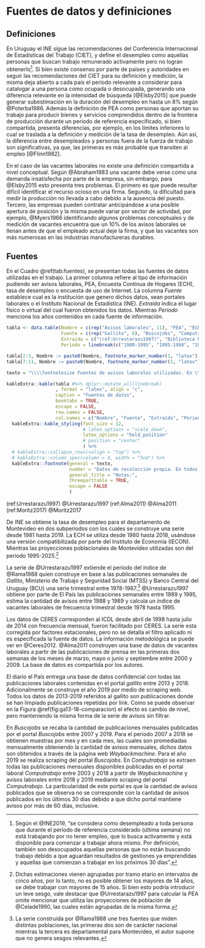 # Fuentes de datos y definiciones {#cap:Datos}

## Definiciones

<!-- % 2. Desempleo -->
En Uruguay el INE sigue las recomendaciones del Conferencia Internacional de Estadísticas del Trabajo (CIET), y define el desempleo como aquellas personas que buscan trabajo remunerado activamente pero no logran obtenerlo[^ine]. Si bien existe consenso por parte de países y autoridades en seguir las recomendaciones del CIET para su definición y medición, la misma deja abierto a cada país el período relevante a considerar para catalogar a una persona como ocupada o desocupada, generando una diferencia relevante en la intensidad de búsqueda [@Elsby2015] que puede generar subestimación en la duración del desempleo en hasta un 8% según @Poterba1986. Además la definición de PEA como personas que aportan su trabajo para producir bienes y servicios comprendidos dentro de la frontera de producción durante un periodo de referencia especificado\footnote{El CIET sigue las recomendaciones del SCN, el cual sigue el criterio de la frontera de posibilidades de producción. Según lo anterior las actividades que quedan por fuera son exclusivamente actividades de producción de servicios, los servicios excluidos son los producidos por los miembros del hogar para el consumo final propio del hogar, producidos por el trabajo voluntario desde los hogares con destino a otros hogares. Las actividades excluidas son limpieza y pequeñas reparaciones del hogar, cocinar para los miembros del hogar, tareas de cuidado y educación de los miembros del hogar, transporte de los miembros del hogar. La PEA se utiliza como un sinónimo de fuerza de trabajo}, si bien compartida, presenta diferencias, por ejemplo, en los límites inferiores lo cual se traslada a la definición y medición de la tasa de desempleo. Aún así, la diferencia entre desempleados y personas fuera de la fuerza de trabajo son significativas, ya que, las primeras es más probable que transiten al empleo [@Flinn1982].

[^ine]: Según el @INE2019, "se considera como desempleado a toda persona que durante el período de referencia considerado (última semana) no está trabajando por no tener empleo, que lo busca activamente y está disponible para comenzar a trabajar ahora mismo. Por definición, también son desocupados aquellas personas que no están buscando trabajo debido a que aguardan resultados de gestiones ya emprendidas y aquellas que comienzan a trabajar en los próximos 30 días".

<!-- %\subsubsection*{Vacantes} -->
En el caso de las vacantes laborales no existe una definición compartida a nivel conceptual. Según @Abraham1983 una vacante debe verse como una demanda insatisfecha por parte de la empresa, sin embargo, para @Elsby2015 esto presenta tres problemas. El primero es que puede resultar difícil identificar el recurso ocioso en una firma. Segundo, la dificultad para medir la producción no llevada a cabo debido a la ausencia del puesto. Tercero, las empresas pueden contratar anticipándose a una posible apertura de posición y la misma puede variar por sector de actividad, por ejemplo, @Myers1966 identificando algunos problemas conceptuales y de medición de vacantes encuentra que un 10\% de los avisos laborales se llenan antes de que el empleado actual deje la firma, y que las vacantes son más numerosas en las industrias manufactureras durables.

## Fuentes

En el Cuadro \@ref(tab:fuentes), se presentan todas las fuentes de datos utilizadas en el trabajo. La primer columna refiere al tipo de información pudiendo ser avisos laborales, PEA, Encuesta Continua de Hogares (ECH), tasa de desempleo o encuesta de uso de Internet. La columna _Fuente_ establece cual es la institución que genero dichos datos, sean portales laborales o el Instituto Nacional de Estadística (INE). _Extraída_ indica el lugar físico o virtual del cual fueron obtenidos los datos. Mientras _Periodo_ menciona los años contenidos en cada fuente de información.

```r
tabla <- data.table(Nombre = c(rep("Avisos laborales", 11), "PEA", "ECH", "Tasa desempleo", "Encuesta Internet"),
                    Fuente = c(rep("Gallito", 6), "Buscojobs", "Computrabajo", "Gallito", "Buscojobs", "Computrabajo", "INE", "INE", "INE", "CIFRA"),
                    Extraida = c("(ref:Urrestarazu1997)", "Biblioteca Nacional", "Biblioteca Nacional", "CERES", "(ref:Alma2011)", "Diario El País", "WaybackMachine", "WaybackMachine", "Portal Gallito", "Portal Buscojobs", "Portal Computrabajo", "(ref:Urrestarazu1997)", "IECON", "INE", "CIFRA"),
                    Periodo = linebreak(c("1980-1995", "1995-1998", "1999, 2000, 2009, 2010,\n 2011, 2012, 2013, 2014", "1998-2014", "2000-2009", "2013-2018", "2007-2018", "2003-2018", "2018-2019", "2019", "2018-2019", "1980-1995", "1980-2018", "1981-2019", "2015-2016")))

tabla[2:3, Nombre := paste0(Nombre, footnote_marker_number(1, "latex"))]
tabla[7:11, Nombre := paste0(Nombre, footnote_marker_number(1, "latex"))]

texto = "\\\\footnotesize Fuentes de avisos laborales utilizadas. En \\\\textit{Nombre} se define el tipo de información que contiene la fuente de datos. En \\\\textit{Fuente} se define la fuente de datos utilizada, es decir, donde se generó la información. En \\\\textit{Extraída} se menciona donde fueron recabados los datos física o virtualmente. \\\\textit{Periodo} refiere a los años a los cuales pertenecen las fuentes de datos."

kableExtra::kable(tabla #%>% dplyr::mutate_all(linebreak)
                  , format = "latex", align = "c",
                  caption = "Fuentes de datos",
                  booktabs = TRUE,
                  escape = FALSE,
                  row.names = FALSE,
                  col.names = c("Nombre", "Fuente", "Extraída", "Periodo")) %>%
  kableExtra::kable_styling(font_size = 12, 
                            # latex_options = "scale_down", 
                            latex_options = "hold_position"
                            # position = "center"
                            ) %>%
  # kableExtra::collapse_rows(valign = "top") %>%
  # kableExtra::column_spec(column = 4, width = "3cm") %>%
  kableExtra::footnote(general = texto,
                       number = "Datos de recolección propia. En todos los casos fue necesario imputar valores faltantes, lo cual se realizó mediante el paquete imputeTS, ver detalles en (ref:Moritz2017).",
                       general_title = "Notas:",
                       threeparttable = TRUE,
                       escape = FALSE
                       )
```

(ref:Urrestarazu1997) @Urrestarazu1997
(ref:Alma2011) @Alma2011
(ref:Moritz2017) @Moritz2017
<!-- ```{r fuentes, results='asis', fig.cap="Fuentes de datos"} -->
<!-- tabla <- data.table(Nombre = c(rep("Avisos laborales", 3), " ",rep("Avisos laborales", 7),"PEA", "ECH", "Tasa desempleo", "Encuesta Internet"), -->
<!--                     Fuente = c(rep("Gallito", 3), " ", rep("Gallito", 2),"Buscojobs", "Computrabajo", "Gallito", "Buscojobs", "Computrabajo", "INE", "INE", "INE", "CIFRA"), -->
<!--                     Extraida = c("(ref:Urrestarazu1997)", "Biblioteca Nacional", "Biblioteca Nacional"," ", "CERES", "(ref:Alma2011)", "Diario El País", "WaybackMachine", "WaybackMachine", "Portal Gallito", "Portal Buscojobs", "Portal Computrabajo", "(ref:Urrestarazu1997)", "IECON", "INE", "CIFRA"), -->
<!--                     Periodo = c("1980-1995", "1995-1998", "1999, 2000, 2009, 2010", "2011, 2012, 2013, 2014", "1998-2014", "2000-2009", "2013-2018", "2007-2018", "2003-2018", "2018-2019", "2019", "2018-2019", "1980-1995", "1980-2018", "1981-2019", "2015-2016")) -->

<!-- tabla[2:3, Nombre := paste0(Nombre, footnote_marker_number(1, "latex"))] -->
<!-- tabla[7:11, Nombre := paste0(Nombre, footnote_marker_number(1, "latex"))] -->

<!-- texto = "\\\\footnotesize Fuentes de avisos laborales utilizadas. En \\\\textit{Nombre} se define el tipo de información que contiene la fuente de datos. En \\\\textit{Fuente} se define la fuente de datos utilizada, es decir, donde se generó la información. En \\\\textit{Extraída} se menciona donde fueron recabados los datos física o virtualmente. \\\\textit{Periodo} refiere a los años a los cuales pertenecen las fuentes de datos." -->

<!-- kableExtra::kable(tabla ,row.names = F, align = "c", caption = "Fuentes de datos",  -->
<!--                   escape = FALSE, booktabs = TRUE, format = "latex", longtable = F,  -->
<!--                   col.names = c("Nombre", "Fuente", "Extraída", "Periodo") -->
<!--                   ) %>%  -->
<!--   kableExtra::kable_styling(latex_options = "scale_down") %>%  -->
<!--   kableExtra::footnote(general = texto,  -->
<!--                        general_title = "Notas:",  -->
<!--                        threeparttable = TRUE, -->
<!--                        escape = FALSE) -->
<!-- ``` -->

De INE se obtiene la tasa de desempleo para el departamento de Montevideo en dos subperiodos con los cuales se construye una serie desde 1981 hasta 2019. La ECH se utiliza desde 1980 hasta 2018, usándose una versión compatibilizada por parte del Instituto de Economía (IECON). Mientras las proyecciones poblacionales de Montevideo utilizadas son del periodo 1995-2025.^[Dichas estimaciones vienen agrupadas por tramo etario en intervalos de cinco años, por lo tanto, no es posible obtener los mayores de 14 años, se debe trabajar con mayores de 15 años. Si bien esto podría introducir un leve sesgo, vale destacar que @Urrestarazu1997 para calcular la PEA omite mencionar que utiliza las proyecciones de población de @Celade1990, las cuales están agrupadas de la misma forma.]

La serie de @Urrestarazu1997 extiende el periodo del índice de @Rama1988 quien construye en base a las publicaciones semanales de _Gallito_, Ministerio de Trabajo y Seguridad Social (MTSS) y Banco Central del Uruguay (BCU) una serie trimestral entre 1978-1987.^[La serie construida por @Rama1988 une tres fuentes que miden distintas poblaciones, las primeras dos son de carácter nacional mientras la tercera es departamental para Montevideo, el autor supone que no genera sesgos relevantes.] @Urrestarazu1997 obtiene por parte de El País las publicaciones semanales entre 1989 y 1995, estima la cantidad de avisos entre 1988 y 1989 y calcula un índice de vacantes laborales de frecuencia trimestral desde 1978 hasta 1995.\footnote{Para obtener la cantidad de avisos en 1987-1988 realiza un supuesto de aviso promedio. Estudian las publicaciones del primer trimestre de 1987 obtiene el tamaño del aviso promedio y supone que el mismo no varia para el total del periodo analizado. Posteriormente observando el espacio disponible con que contaba la sección de demanda de trabajo en cada edición estima la cantidad de avisos promedio que podían caber}

Los datos de CERES corresponden al ICDL desde abril de 1998 hasta julio de 2014 con frecuencia mensual, fueron facilitado por CERES. La serie esta corregida por factores estacionales, pero no se detalla el filtro aplicado ni es especificada la fuente de datos. La información metodológica se puede ver en @Ceres2012. @Alma2011 construyen una base de datos de vacantes laborales a partir de las publicaciones de prensa en las primeras dos semanas de los meses de marzo, mayo o junio y septiembre entre 2000 y 2009. La base de datos es compartida por los autores.

El diario el País entrega una base de datos confidencial con todas las publicaciones laborales contenidas en el portal _gallito_ entre 2013 y 2018. Adicionalmente se construye el año 2019 por medio de scraping web. Todos los datos de 2013-2019 referidos al gallito son publicaciones donde se han limpiado publicaciones repetidas por link.\footnote{Esta limpieza refiere a publicaciones con link idéntico, lo cual es un identificador utilizado en la base de datos. Posteriormente se realiza una limpieza adicional utilizando la similaridad del texto de los avisos.} Como se puede observar en la Figura \@ref(fig:ga13-18-comparacion) el efecto es cambio de nivel, pero manteniendo la misma forma de la serie de avisos sin filtrar.

En *Buscojobs* se recaba la cantidad de publicaciones mensuales publicadas por el portal _Buscojobs_ entre 2007 y 2019. Para el periodo 2007 a 2018 se obtienen muestras por mes y en cada mes, las cuales son promediadas mensualmente obteniendo la cantidad de avisos mensuales, dichos datos son obtenidos a través de la página web _Waybackmachine_. Para el año 2019 se realiza scraping del portal _Buscojobs_. En *Computrabajo* se extraen todas las publicaciones mensuales disponibles publicadas en el portal laboral _Computrabajo_ entre 2003 y 2018 a partir de _Waybackmachine_ y avisos laborales entre 2018 y 2019 mediante scraping del portal _Computrabajo_. La particularidad de este portal es que la cantidad de avisos publicados que se observa no se corresponde con la cantidad de avisos publicados en los últimos 30 días debido a que dicho portal mantiene avisos por más de 60 días, inclusive. 

<!-- El último paso es recolectar muestras trimestrales de avisos entre 1999 y 2013 (denotados _muestreos_), de forma tal de corroborar la hipótesis que el ICDL debe estar generado a partir de publicaciones de _Gallito_^[El término _muestreos_ refiere a recolecciones realizadas en los trimestres de 1999, 2000, 2009, 2010, 2011, 2012, 2013 y 2014 los cuales pueden verse en la Figura \@ref(fig:series-conjuntas) con color gris]. En la Figura \@ref(fig:series-conjuntas) puede verse como los _muestreos_ siguen el índice hasta el año 2012, a partir de allí se genera una diferencia en torno a los 1500-2000 avisos. Se asume que a partir de dicho año o bien cambio la metodología o se sumaron nuevas fuentes de datos. -->

<!-- Las tres páginas web de las cuales se extrajeron los datos difieren en la estructura con la cual presentan los avisos laborales. El mismo aviso se presenta de forma diferente y se pueden encontrar variaciones en cuanto a la información brindada. Por ejemplo, puede que el nombre del puesto y la empresa difieran levemente, que no se brinde información respecto a la empresa, o se haga referencia a "importante empresa". Para poder identificar empresas compartidas por portales, primero se limpia el texto, se borran _stopwords_, se buscan patrones similares y finalmente se hace un filtro manual del cual se mapean 452 valores contenidos en una matriz de dimensión 207 x 6 hacia un vector $x$ de dimensión 207.  -->
